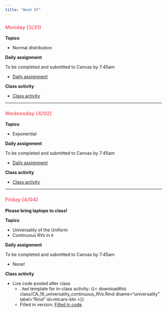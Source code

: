```yaml
---
title: "Week 07"
---
```


::: {style="color: #F66D7A"}
### Monday (3/31)
:::

**Topics**

-   Normal distribution

**Daily assignment**

To be completed and submitted to Canvas by 7:45am

-   [Daily assignment](daily/DA_17.pdf)

**Class activity**

-   [Class activity](class/CA_17.pdf)

------------------------------------------------------------------------

::: {style="color: #F66D7A"}
### Wednesday (4/02)
:::

**Topics**

-   Exponential

**Daily assignment**

To be completed and submitted to Canvas by 7:45am

-   [Daily assignment](daily/DA_18.pdf)

**Class activity**

-   [Class activity](class/CA_18.pdf)

------------------------------------------------------------------------

::: {style="color: #F66D7A"}
### Friday (4/04)
:::

**Please bring laptops to class!**

**Topics**

-   Universality of the Uniform
-   Continuous RVs in `R`

**Daily assignment**

To be completed and submitted to Canvas by 7:45am

-   None!

**Class activity**

-   Live code posted after class
    -   `.Rmd` template for in-class activity: {{< downloadthis class/CA_19_universality_continuous_RVs.Rmd dname="universality" label="Rmd" id=mtcars-btn >}}
    -   Filled in version: [Filled in code](class/CA_19_universality_continuous_RVs.qmd)

